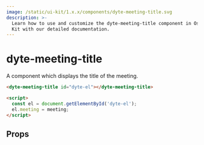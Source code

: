 ```yaml
---
image: /static/ui-kit/1.x.x/components/dyte-meeting-title.svg
description: >-
  Learn how to use and customize the dyte-meeting-title component in Ospi's UI
  Kit with our detailed documentation.
---
```


# dyte-meeting-title

A component which displays the title of the meeting.

```html
<dyte-meeting-title id="dyte-el"></dyte-meeting-title>

<script>
  const el = document.getElementById('dyte-el');
  el.meeting = meeting;
</script>
```

## Props

<PropsTable of="dyte-meeting-title" />

<head>
  <title>UI Kit dyte-meeting-title</title>
</head>
